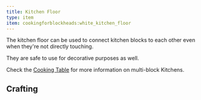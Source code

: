 ```yaml
---
title: Kitchen Floor
type: item
item: cookingforblockheads:white_kitchen_floor
---
```


The kitchen floor can be used to connect kitchen blocks to each other even when they're not directly touching.

They are safe to use for decorative purposes as well.

Check the [Cooking Table](../cooking_table) for more information on multi-block Kitchens.

## Crafting

<RecipeContainer>
<CraftingRecipe recipe="cookingforblockheads:white_kitchen_floor" />
<CraftingRecipe recipe="cookingforblockheads:orange_kitchen_floor" />
<CraftingRecipe recipe="cookingforblockheads:magenta_kitchen_floor" />
<CraftingRecipe recipe="cookingforblockheads:light_blue_kitchen_floor" />
<CraftingRecipe recipe="cookingforblockheads:yellow_kitchen_floor" />
<CraftingRecipe recipe="cookingforblockheads:lime_kitchen_floor" />
<CraftingRecipe recipe="cookingforblockheads:pink_kitchen_floor" />
<CraftingRecipe recipe="cookingforblockheads:gray_kitchen_floor" />
<CraftingRecipe recipe="cookingforblockheads:light_gray_kitchen_floor" />
<CraftingRecipe recipe="cookingforblockheads:cyan_kitchen_floor" />
<CraftingRecipe recipe="cookingforblockheads:purple_kitchen_floor" />
<CraftingRecipe recipe="cookingforblockheads:blue_kitchen_floor" />
<CraftingRecipe recipe="cookingforblockheads:brown_kitchen_floor" />
<CraftingRecipe recipe="cookingforblockheads:green_kitchen_floor" />
<CraftingRecipe recipe="cookingforblockheads:red_kitchen_floor" />
<CraftingRecipe recipe="cookingforblockheads:black_kitchen_floor" />
</RecipeContainer>